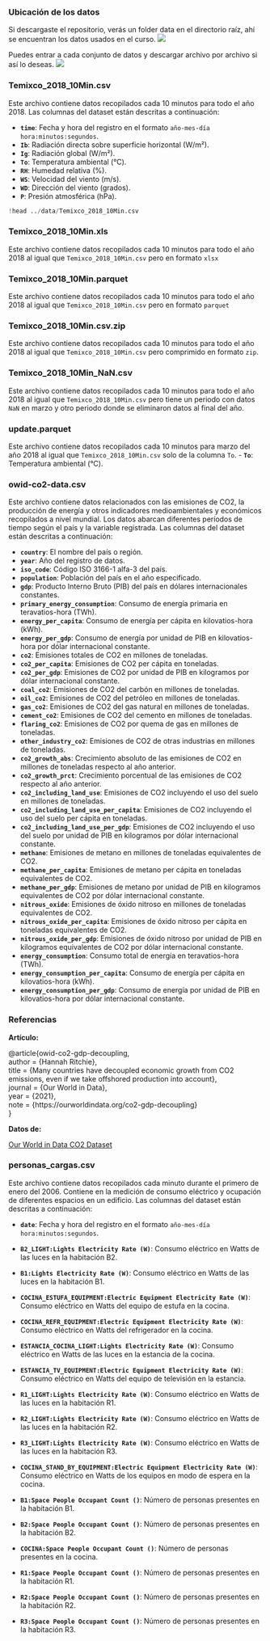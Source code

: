 

### Ubicación de los datos {.unnumbered}  

Si descargaste el repositorio, verás un folder data en el directorio raíz, ahí se encuentran los datos usados en el curso.
![](img/datos.jpeg)

Puedes entrar a cada conjunto de datos y descargar archivo por archivo si así lo deseas.
![](img/archivo.jpeg)


### Temixco_2018_10Min.csv  {.unnumbered}



Este archivo contiene datos recopilados cada 10 minutos para todo el año 2018. Las columnas del dataset están descritas a continuación:

- **`time`**: Fecha y hora del registro en el formato `año-mes-día hora:minutos:segundos`.
- **`Ib`**: Radiación directa sobre superficie horizontal (W/m²).
- **`Ig`**: Radiación global (W/m²).
- **`To`**: Temperatura ambiental (°C).
- **`RH`**: Humedad relativa (%).
- **`WS`**: Velocidad del viento (m/s).
- **`WD`**: Dirección del viento (grados).
- **`P`**: Presión atmosférica (hPa).

```python
!head ../data/Temixco_2018_10Min.csv
```


### Temixco_2018_10Min.xls  {.unnumbered}


Este archivo contiene datos recopilados cada 10 minutos para todo el año 2018 al igual que  `Temixco_2018_10Min.csv` pero en formato `xlsx`


### Temixco_2018_10Min.parquet  {.unnumbered}


Este archivo contiene datos recopilados cada 10 minutos para todo el año 2018 al igual que  `Temixco_2018_10Min.csv` pero en formato `parquet`


### Temixco_2018_10Min.csv.zip  {.unnumbered}


Este archivo contiene datos recopilados cada 10 minutos para todo el año 2018 al igual que `Temixco_2018_10Min.csv` pero comprimido en formato `zip`.


### Temixco_2018_10Min_NaN.csv {.unnumbered}


Este archivo contiene datos recopilados cada 10 minutos para todo el año 2018 al igual que `Temixco_2018_10Min.csv` pero tiene un periodo con datos `NaN` en marzo y otro periodo donde se eliminaron datos al final del año.


### update.parquet {.unnumbered}


Este archivo contiene datos recopilados cada 10 minutos para marzo del año 2018 al igual que `Temixco_2018_10Min.csv` solo de la columna `To`.
- **`To`**: Temperatura ambiental (°C).


### owid-co2-data.csv {.unnumbered}

Este archivo contiene datos relacionados con las emisiones de CO2, la producción de energía y otros indicadores medioambientales y económicos recopilados a nivel mundial. Los datos abarcan diferentes períodos de tiempo según el país y la variable registrada. Las columnas del dataset están descritas a continuación:

- **`country`**: El nombre del país o región.
- **`year`**: Año del registro de datos.
- **`iso_code`**: Código ISO 3166-1 alfa-3 del país.
- **`population`**: Población del país en el año especificado.
- **`gdp`**: Producto Interno Bruto (PIB) del país en dólares internacionales constantes.
- **`primary_energy_consumption`**: Consumo de energía primaria en teravatios-hora (TWh).
- **`energy_per_capita`**: Consumo de energía per cápita en kilovatios-hora (kWh).
- **`energy_per_gdp`**: Consumo de energía por unidad de PIB en kilovatios-hora por dólar internacional constante.
- **`co2`**: Emisiones totales de CO2 en millones de toneladas.
- **`co2_per_capita`**: Emisiones de CO2 per cápita en toneladas.
- **`co2_per_gdp`**: Emisiones de CO2 por unidad de PIB en kilogramos por dólar internacional constante.
- **`coal_co2`**: Emisiones de CO2 del carbón en millones de toneladas.
- **`oil_co2`**: Emisiones de CO2 del petróleo en millones de toneladas.
- **`gas_co2`**: Emisiones de CO2 del gas natural en millones de toneladas.
- **`cement_co2`**: Emisiones de CO2 del cemento en millones de toneladas.
- **`flaring_co2`**: Emisiones de CO2 por quema de gas en millones de toneladas.
- **`other_industry_co2`**: Emisiones de CO2 de otras industrias en millones de toneladas.
- **`co2_growth_abs`**: Crecimiento absoluto de las emisiones de CO2 en millones de toneladas respecto al año anterior.
- **`co2_growth_prct`**: Crecimiento porcentual de las emisiones de CO2 respecto al año anterior.
- **`co2_including_land_use`**: Emisiones de CO2 incluyendo el uso del suelo en millones de toneladas.
- **`co2_including_land_use_per_capita`**: Emisiones de CO2 incluyendo el uso del suelo per cápita en toneladas.
- **`co2_including_land_use_per_gdp`**: Emisiones de CO2 incluyendo el uso del suelo por unidad de PIB en kilogramos por dólar internacional constante.
- **`methane`**: Emisiones de metano en millones de toneladas equivalentes de CO2.
- **`methane_per_capita`**: Emisiones de metano per cápita en toneladas equivalentes de CO2.
- **`methane_per_gdp`**: Emisiones de metano por unidad de PIB en kilogramos equivalentes de CO2 por dólar internacional constante.
- **`nitrous_oxide`**: Emisiones de óxido nitroso en millones de toneladas equivalentes de CO2.
- **`nitrous_oxide_per_capita`**: Emisiones de óxido nitroso per cápita en toneladas equivalentes de CO2.
- **`nitrous_oxide_per_gdp`**: Emisiones de óxido nitroso por unidad de PIB en kilogramos equivalentes de CO2 por dólar internacional constante.
- **`energy_consumption`**: Consumo total de energía en teravatios-hora (TWh).
- **`energy_consumption_per_capita`**: Consumo de energía per cápita en kilovatios-hora (kWh).
- **`energy_consumption_per_gdp`**: Consumo de energía por unidad de PIB en kilovatios-hora por dólar internacional constante.

### Referencias {.unnumbered}

**Artículo:**

@article{owid-co2-gdp-decoupling,  
  author = {Hannah Ritchie},  
  title = {Many countries have decoupled economic growth from CO2 emissions, even if we take offshored production into account},  
  journal = {Our World in Data},  
  year = {2021},  
  note = {https://ourworldindata.org/co2-gdp-decoupling}  
}

**Datos de:**

[Our World in Data CO2 Dataset](https://github.com/owid/co2-data?tab=readme-ov-file)

### personas_cargas.csv {.unnumbered}

Este archivo contiene datos recopilados cada  minuto  durante el primero de enero del 2006. Contiene en la medición de consumo eléctrico y ocupación de diferentes espacios en un edificio. Las columnas del dataset están descritas a continuación:

- **`date`**: Fecha y hora del registro en el formato `año-mes-día hora:minutos:segundos`.

- **`B2_LIGHT:Lights Electricity Rate (W)`**: Consumo eléctrico en Watts de las luces en la habitación B2.

- **`B1:Lights Electricity Rate (W)`**: Consumo eléctrico en Watts de las luces en la habitación B1.

- **`COCINA_ESTUFA_EQUIPMENT:Electric Equipment Electricity Rate (W)`**: Consumo eléctrico en Watts del equipo de estufa en la cocina.

- **`COCINA_REFR_EQUIPMENT:Electric Equipment Electricity Rate (W)`**: Consumo eléctrico en Watts del refrigerador en la cocina.

- **`ESTANCIA_COCINA_LIGHT:Lights Electricity Rate (W)`**: Consumo eléctrico en Watts de las luces en la estancia de la cocina.

- **`ESTANCIA_TV_EQUIPMENT:Electric Equipment Electricity Rate (W)`**: Consumo eléctrico en Watts del equipo de televisión en la estancia.

- **`R1_LIGHT:Lights Electricity Rate (W)`**: Consumo eléctrico en Watts de las luces en la habitación R1.

- **`R2_LIGHT:Lights Electricity Rate (W)`**: Consumo eléctrico en Watts de las luces en la habitación R2.

- **`R3_LIGHT:Lights Electricity Rate (W)`**: Consumo eléctrico en Watts de las luces en la habitación R3.

- **`COCINA_STAND_BY_EQUIPMENT:Electric Equipment Electricity Rate (W)`**: Consumo eléctrico en Watts de los equipos en modo de espera en la cocina.

- **`B1:Space People Occupant Count ()`**: Número de personas presentes en la habitación B1.

- **`B2:Space People Occupant Count ()`**: Número de personas presentes en la habitación B2.

- **`COCINA:Space People Occupant Count ()`**: Número de personas presentes en la cocina.

- **`R1:Space People Occupant Count ()`**: Número de personas presentes en la habitación R1.

- **`R2:Space People Occupant Count ()`**: Número de personas presentes en la habitación R2.

- **`R3:Space People Occupant Count ()`**: Número de personas presentes en la habitación R3.


